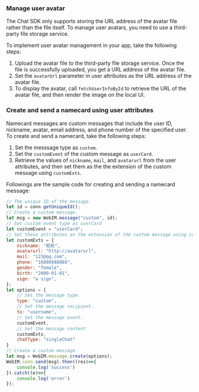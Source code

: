 <PlatformWrapper platform="web">

### Manage user avatar

The Chat SDK only supports storing the URL address of the avatar file rather than the file itself. To manage user avatars, you need to use a third-party file storage service.

To implement user avatar management in your app, take the following steps:

1. Upload the avatar file to the third-party file storage service. Once the file is successfully uploaded, you get a URL address of the avatar file.
2. Set the `avatarUrl` parameter in user attributes as the URL address of the avatar file.
3. To display the avatar, call `fetchUserInfoById` to retrieve the URL of the avatar file, and then render the image on the local UI.

### Create and send a namecard using user attributes

Namecard messages are custom messages that include the user ID, nickname, avatar, email address, and phone number of the specified user. To create and send a namecard, take the following steps:

1. Set the messsage type as `custom`.
2. Set the `customEvent` of the custom message as `userCard`.
3. Retrieve the values of `nickname`, `mail`, and `avatarurl` from the user attributes, and then set them as the the extension of the custom message using `customExts`.

Followings are the sample code for creating and sending a namecard message:

```javascript
// The unique ID of the message.
let id = conn.getUniqueId();
// Create a custom message.
let msg = new WebIM.message("custom", id);
// Set custom event type as userCard
let customEvent = "userCard";
// Set these attributes as the extension of the custom message using customExts. 
let customExts = {
    nickname: "昵称",
    avatarurl: "http://avatarurl",
    mail: "123@qq.com",
    phone: "16888888888",
    gender: "female",
    birth: "2000-01-01",
    sign: "a sign",
};
let options = {
    // Set the message type.
    type: "custom",
    // Set the message recipient.
    to: "username",
    // Set the message event.
    customEvent,
    // Set the message content
    customExts,
    chatType: "singleChat"
}
// Create a custom message.
let msg = WebIM.message.create(options);
WebIM.conn.send(msg).then((res)=>{
    console.log('Success')
}).catch((e)=>{
    console.log('error')
});
```

</PlatformWrapper>